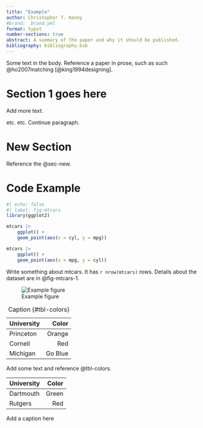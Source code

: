```yaml
---
title: "Example"
author: Christopher T. Kenny
#brand: _brand.yml
format: typst
number-sections: true
abstract: A summary of the paper and why it should be published.
bibliography: bibliography.bib
---
```


Some text in the body. Reference a paper in prose, such as such @ho2007matching [@king1994designing].

# Section 1 goes here

Add more text.

etc. etc. Continue paragraph.

# New Section {#sec-new}

Reference the @sec-new.

# Code Example

```r
#| echo: false
#| label: fig-mtcars
library(ggplot2)

mtcars |>
    ggplot() +
    geom_point(aes(x = cyl, y = mpg))

mtcars |>
    ggplot() +
    geom_point(aes(x = mpg, y = cyl))
```

Write something about mtcars. It has `r nrow(mtcars)` rows. Details about the dataset are in @fig-mtcars-1.

![Example figure]({{< placeholder 200 100 >}})

| University |   Color |
|:-----------|--------:|
| Princeton  |  Orange |
| Cornell    |     Red |
| Michigan   | Go Blue |

: Caption {#tbl-colors}

Add some text and reference @tbl-colors.

::: {#tbl-colors2}
| University | Color |
|:-----------|------:|
| Dartmouth  | Green |
| Rutgers    |   Red |

Add a caption here
:::
